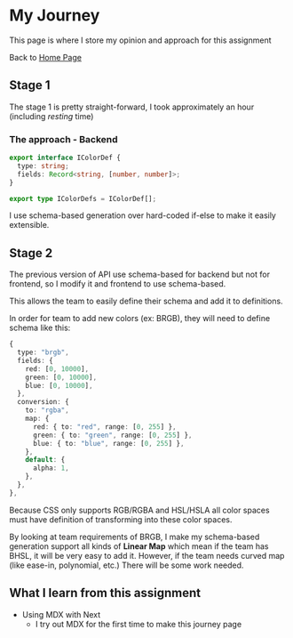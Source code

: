 

# My Journey

This page is where I store my opinion and approach for this assignment

Back to [Home Page](/)

## Stage 1

The stage 1 is pretty straight-forward, I took approximately an hour
(including _resting_ time)

### The approach - Backend

```ts
export interface IColorDef {
  type: string;
  fields: Record<string, [number, number]>;
}

export type IColorDefs = IColorDef[];
```

I use schema-based generation over hard-coded if-else to make it easily extensible.

## Stage 2

The previous version of API use schema-based for backend but not for frontend,
so I modify it and frontend to use schema-based.

This allows the team to easily define their schema and add it to definitions.

In order for team to add new colors (ex: BRGB), they will need to define schema like this:

```ts
{
  type: "brgb",
  fields: {
    red: [0, 10000],
    green: [0, 10000],
    blue: [0, 10000],
  },
  conversion: {
    to: "rgba",
    map: {
      red: { to: "red", range: [0, 255] },
      green: { to: "green", range: [0, 255] },
      blue: { to: "blue", range: [0, 255] },
    },
    default: {
      alpha: 1,
    },
  },
},
```

Because CSS only supports RGB/RGBA and HSL/HSLA all color spaces must have
definition of transforming into these color spaces.

By looking at team requirements of BRGB, I make my schema-based generation
support all kinds of **Linear Map** which mean if the team has BHSL, it will be
very easy to add it. However, if the team needs curved map (like ease-in, polynomial, etc.)
There will be some work needed.

## What I learn from this assignment

- Using MDX with Next
  - I try out MDX for the first time to make this journey page

